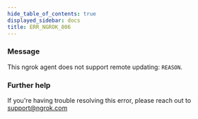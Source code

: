 ```yaml
---
hide_table_of_contents: true
displayed_sidebar: docs
title: ERR_NGROK_806
---
```




### Message

This ngrok agent does not support remote updating: `REASON`.

<ErrorDetails error="err_ngrok_806" />

### Further help

If you're having trouble resolving this error, please reach out to [support@ngrok.com](mailto:support@ngrok.com?subject=Help%20with%20ERR_NGROK_806)
